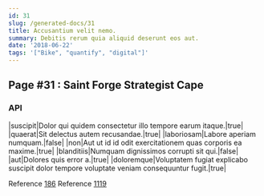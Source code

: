 ```yaml
---
id: 31
slug: /generated-docs/31
title: Accusantium velit nemo.
summary: Debitis rerum quia aliquid deserunt eos aut.
date: '2018-06-22'
tags: '["Bike", "quantify", "digital"]'
---
```


## Page #31 : Saint Forge Strategist Cape
### API

|suscipit|Dolor qui quidem consectetur illo tempore earum itaque.|true|
|quaerat|Sit delectus autem recusandae.|true|
|laboriosam|Labore aperiam numquam.|false|
|non|Aut ut id id odit exercitationem quas corporis ea maxime.|true|
|blanditiis|Numquam dignissimos corrupti sit qui.|false|
|aut|Dolores quis error a.|true|
|doloremque|Voluptatem fugiat explicabo suscipit dolor tempore voluptate veniam consequuntur fugit.|true|

Reference [186](/186)
Reference [1119](/1119)



